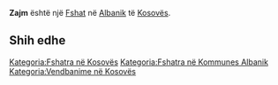 {{Fshat në Kosovës
 | Emri                = Zajm
| sqi_N_name = Zajm
| sqi_N_FULL_NAME_RO = Zajm
| sqi_N_FULL_NAME_ND_RO = Zajm
| sqi_N_SORT_NAME_RG = ZAJM
| sqi_N_FULL_NAME_RG = Zajm
| sqi_N_FULL_NAME_ND_RG = Zajm
| sqi_V_name = Novosellë Zaimovë
| sqi_V_FULL_NAME_RO = Novosellë Zaimovë
| sqi_V_FULL_NAME_ND_RO = Novoselle Zaimove
| sqi_V_SORT_NAME_RG = NOVOSELLEZAIMOVE
| sqi_V_FULL_NAME_RG = Novosellë Zaimovë
| sqi_V_FULL_NAME_ND_RG = Novoselle Zaimove
| srp_N_name = Zajmovo
| srp_N_FULL_NAME_RO = Zajmovo
| srp_N_FULL_NAME_ND_RO = Zajmovo
| srp_N_SORT_NAME_RG = ZAJMOVO
| srp_N_FULL_NAME_RG = Zajmovo
| srp_N_FULL_NAME_ND_RG = Zajmovo
| srp_NS_name = Зајмово
| srp_NS_FULL_NAME_RO = Зајмово
| srp_NS_FULL_NAME_ND_RO = Зајмово
| srp_NS_SORT_NAME_RG = ЗАЈМОВО
| srp_NS_FULL_NAME_RG = Зајмово
| srp_NS_FULL_NAME_ND_RG = Зајмово
| srp_V_name = Novo Selo-Zajmovo
| srp_V_FULL_NAME_RO = Novo Selo-Zajmovo Novo Selo Zajimovo Novoselo-Zaimit Novo Selo Novo Selo Zaimovo
| srp_V_FULL_NAME_ND_RO = Novo Selo-Zajmovo Novo Selo Zajimovo Novoselo-Zaimit Novo Selo Novo Selo Zaimovo
| srp_V_SORT_NAME_RG = NOVOSELOZAJMOVO NOVOSELOZAJIMOVO NOVOSELOZAIMIT NOVOSELO NOVOSELOZAIMOVO
| srp_V_FULL_NAME_RG = Novo Selo-Zajmovo Novo Selo Zajimovo Novoselo-Zaimit Novo Selo Novo Selo Zaimovo
| srp_V_FULL_NAME_ND_RG = Novo Selo-Zajmovo Novo Selo Zajimovo Novoselo-Zaimit Novo Selo Novo Selo Zaimovo
| std_V_name = Zajimovo
| std_V_FULL_NAME_RO = Zajimovo
| std_V_FULL_NAME_ND_RO = Zajimovo
| std_V_SORT_NAME_RG = ZAJIMOVO
| std_V_FULL_NAME_RG = Zajimovo
| std_V_FULL_NAME_ND_RG = Zajimovo

 | Emri (Rasa dhanore) = 
 | Figura              = 
 | Shteti              = Kosovo
 | Komuna              = Albanik
 | Kodi postar         = 
 | Sipërfaqja          = 

 | Popullsia           = 

 | Regj. i popullsisë  = 
 | Dend. e popullsisë  = 
 | Faqja zyrtare       = 
 <!--- Koordinatat ----> 
 | Gjerësia            = 42.591667
 | Gjatësia            = 20.559167
 | Lartësia            = 
}}
'''Zajm''' është një [[Fshat]] në [[Albanik]] të [[Kosovës]].

<!-- == Gjeografia == -->
<!-- == Historia == -->
<!-- == Demografia == -->
== Shih edhe ==
{{Komuna Albanik}}
{{Kosovo-Administrata-Cung}}

[[Kategoria:Fshatra në Kosovës]]
[[Kategoria:Fshatra në Kommunes Albanik]]
[[Kategoria:Vendbanime në Kosovës]]